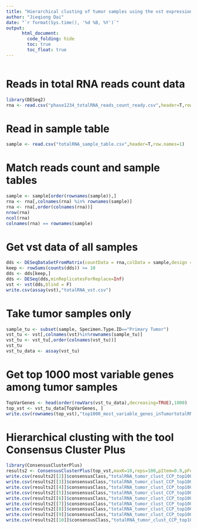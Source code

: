 ```yaml
---
title: "Hierarchical clusting of tumor samples using the vst expression data of top 1000 most variable genes with the tool the Consensus Cluster Plus"
author: "Jieqiong Dai"
date: "`r format(Sys.time(), '%d %B, %Y')`"
output: 
      html_document:
        code_folding: hide
        toc: true
        toc_float: true
---
```


```r
```

# Reads in total RNA reads count data
```r
library(DESeq2)
rna <- read.csv("phase1234_totalRNA_reads_count_ready.csv",header=T,row.names=1)
```

# Read in sample table
```r
sample <- read.csv("totalRNA_sample_table.csv",header=T,row.names=1)
```

# Match reads count  and sample tables
```r
sample <- sample[order(rownames(sample)),]
rna <- rna[,colnames(rna) %in% rownames(sample)]
rna <- rna[,order(colnames(rna))]
nrow(rna)
ncol(rna)
colnames(rna) == rownames(sample)
```

# Get vst data of all samples
```r
dds <- DESeqDataSetFromMatrix(countData = rna,colData = sample,design = ~ Phase + Sex + probality + FinalDriverPathway.10Jan2020)
keep <- rowSums(counts(dds)) >= 10
dds <- dds[keep,]
dds <- DESeq(dds,minReplicatesForReplace=Inf)
vst <- vst(dds,blind = F)
write.csv(assay(vst),"totalRNA_vst.csv")
```

# Take tumor samples only
```r
sample_tu <- subset(sample, Specimen.Type.ID=="Primary Tumor")
vst_tu <- vst[,colnames(vst)%in%rownames(sample_tu)]
vst_tu <- vst_tu[,order(colnames(vst_tu))]
vst_tu
vst_tu_data <- assay(vst_tu)
```

# Get top 1000 most variable genes among tumor samples
```r
TopVarGenes <- head(order(rowVars(vst_tu_data),decreasing=TRUE),1000)
top_vst <- vst_tu_data[TopVarGenes, ]
write.csv(rownames(top_vst),"top1000_most_variable_genes_inTumortotalRNA.csv")
```

# Hierarchical clusting with the tool Consensus Cluster Plus
```r
library(ConsensusClusterPlus)
results2 <- ConsensusClusterPlus(top_vst,maxK=10,reps=100,pItem=0.9,pFeature=1,clusterAlg="hc",distance="pearson",plot="png",title="top1000_most_variable_genes_totalRNA_tumor_sample_clustering_CCP")
write.csv(results2[[2]]$consensusClass,"totalRNA_tumor_clust_CCP_top1000mostvariable_k2.csv")
write.csv(results2[[3]]$consensusClass,"totalRNA_tumor_clust_CCP_top1000mostvariable_k3.csv")
write.csv(results2[[4]]$consensusClass,"totalRNA_tumor_clust_CCP_top1000mostvariable_k4.csv")
write.csv(results2[[5]]$consensusClass,"totalRNA_tumor_clust_CCP_top1000mostvariable_k5.csv")
write.csv(results2[[6]]$consensusClass,"totalRNA_tumor_clust_CCP_top1000mostvariable_k6.csv")
write.csv(results2[[7]]$consensusClass,"totalRNA_tumor_clust_CCP_top1000mostvariable_k7.csv")
write.csv(results2[[8]]$consensusClass,"totalRNA_tumor_clust_CCP_top1000mostvariable_k8.csv")
write.csv(results2[[9]]$consensusClass,"totalRNA_tumor_clust_CCP_top1000mostvariable_k9.csv")
write.csv(results2[[10]]$consensusClass,"totalRNA_tumor_clust_CCP_top1000mostvariable_k10.csv")
```
